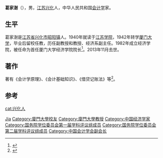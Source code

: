 '''葛家澍'''（{{bd|1921年|3月|2013年|11月25日|catIdx=Ge}}），男，[[江苏省|江苏]][[兴化市|兴化]]人，中华人民共和国[[会计学|会计学]]家。

== 生平 ==
葛家澍是[[江苏省|江苏省]][[兴化市|兴化市]][[昭阳镇|昭阳镇]]人。1940年就读于[[江苏学院|江苏学院]]，1942年转学[[厦门大学|厦门大学]]，毕业后留校任教，历任副教授和教授、经济系副主任。1982年成立经济学院，被任命为首任厦门大学经济学院院长<ref>{{cite news|title=中国会计泰斗葛家澍去世 90岁仍继续科研|url=http://fj.qq.com/a/20131126/002936.htm|accessdate=2014-02-13|newspaper=腾讯|archive-date=2016-03-06|archive-url=https://web.archive.org/web/20160306045337/http://fj.qq.com/a/20131126/002936.htm|dead-url=no}}</ref>。2013年11月去世。

== 著作 ==
著有《会计学原理》、《会计基础知识》、《借贷记账法》等<ref>{{cite news|title=中国著名会计学家、厦大教授葛家澍昨天凌晨去世|url=http://www.taihainet.com/news/xmnews/szjj/2013-11-26/1171291.html|accessdate=2014-02-13|newspaper=台海网|archive-date=2020-10-07|archive-url=https://web.archive.org/web/20201007163240/http://www.taihainet.com/news/xmnews/szjj/2013-11-26/1171291.html|dead-url=no}}</ref>。

== 参考 ==
{{Reflist}}

{{国务院学位委员会第一届学科评议组/经济学}}
{{国务院学位委员会第二届学科评议组/经济学}}
{{Navboxes
| title  = 葛家澍在[[中国会计学会|中国会计学会]]的职务
| list1  =
{{中国会计学会第二届理事会}}
}}

{{normdaten}}
{{DEFAULTSORT:ge jiashu}}
[[Category:葛姓|Jia]]
[[cat:兴化人|cat:兴化人]]
[[Category:廈門大學校友|Category:廈門大學校友]]
[[Category:廈門大學教授|Category:廈門大學教授]]
[[Category:中国经济学家|Category:中国经济学家]]
[[Category:国务院学位委员会第一届学科评议组成员|Category:国务院学位委员会第一届学科评议组成员]]
[[Category:国务院学位委员会第二届学科评议组成员|Category:国务院学位委员会第二届学科评议组成员]]
[[Category:中国会计学会副会长|Category:中国会计学会副会长]]

{{china-academic-bio-stub}}